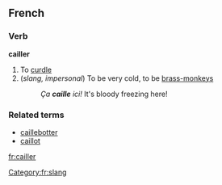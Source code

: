 ==French==
===Verb===
'''cailler'''

# To [[curdle]]
# (''slang, impersonal'') To be very cold, to be [[brass-monkeys]]
#: ''Ça '''caille''' ici!'' It's bloody freezing here!

===Related terms===
*[[caillebotter]]
*[[caillot]]

[[fr:cailler]]
[[Category:fr:slang]]